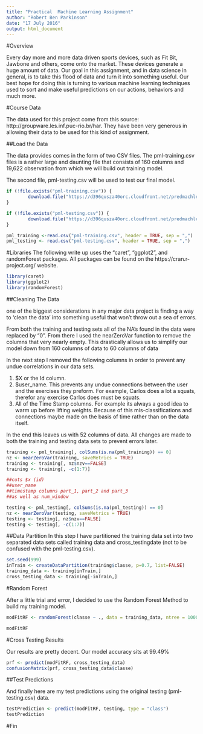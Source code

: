 ---
title: "Practical  Machine Learning Assignment"
author: "Robert Ben Parkinson"
date: "17 July 2016"
output: html_document
---

#Overview

Every day more and more data driven sports devices, such as Fit Bit, Jawbone and others, come onto the market. These devices generate a huge amount of data. Our goal in this assignment, and in data science in general, is to take this flood of data and turn it into something useful. Our best hope for doing this is turning to various machine learning techniques used to sort and make useful predictions on our actions, behaviors and much more.  

#Course Data

The data used for this project come from this source: http://groupware.les.inf.puc-rio.br/har. They have been very generous in allowing their data to be used for this kind of assignment.


##Load the Data

The data provides comes in the form of two CSV files. The pml-training.csv files is a rather large and daunting file that consists of 160 columns and 19,622 observation from which we will build out training model.

The second file, pml-testing.csv will be used to test our final model. 

```{r}
if (!file.exists("pml-training.csv")) {
        download.file("https://d396qusza40orc.cloudfront.net/predmachlearn/pml-training.csv", "pml-training.csv")
}

if (!file.exists("pml-testing.csv")) {
        download.file("https://d396qusza40orc.cloudfront.net/predmachlearn/pml-testing.csv", "pml-testing.csv")
}

pml_training <-read.csv("pml-training.csv", header = TRUE, sep = ",")
pml_testing <- read.csv("pml-testing.csv", header = TRUE, sep = ",")
```

#Libraries
The following write up uses the "caret", "ggplot2", and randomForest packages. All packages can be found on the https://cran.r-project.org/ website. 


```{r}
library(caret)
library(ggplot2)
library(randomForest)


```

##Cleaning The Data

one of the biggest considerations in any major data project is finding a way to 'clean the data' into something useful that won't throw out a sea of errors. 

From both the training and testing sets all of the NA's found in the data were replaced by "0". 
From there I used the nearZeroVar function to remove the columns that very nearly empty. This drastically allows us to simplify our model down from 160 columns of data to 60 columns of data

In the next step I removed the following columns in order to prevent any undue correlations in our data sets.

1. $X or the Id column. 
2. $user_name. This prevents any undue connections between the user and the exercises they preform. For example, Carlos does a lot a squats, therefor any exercise Carlos does must be squats. 
3. All of the Time Stamp columns. For example its always a good idea to warm up before lifting weights. Because of this mis-classifications and connections maybe made on the basis of time rather than on the data itself. 

In the end this leaves us with 52 columns of data. All changes are made to both the training and testing data sets to prevent errors later. 


```{r}
training <- pml_training[, colSums(is.na(pml_training)) == 0] 
nz <- nearZeroVar(training, saveMetrics = TRUE)
training <- training[, nz$nzv==FALSE]
training <- training[, -c(1:7)]

##cuts $x (id)
##user_name
##timestamp columns part_1, part_2 and part_3
##as well as num_window

testing <- pml_testing[, colSums(is.na(pml_testing)) == 0] 
nz <- nearZeroVar(testing, saveMetrics = TRUE)
testing <- testing[, nz$nzv==FALSE]
testing <- testing[, -c(1:7)]

```

##Data Partition
In this step I have partitioned the training data set into two separated data sets called training data and cross_testingdate (not to be confused with the pml-testing.csv). 


```{r}
set.seed(999)
inTrain <- createDataPartition(training$classe, p=0.7, list=FALSE)
training_data <- training[inTrain,]
cross_testing_data <- training[-inTrain,]
```

#Random Forest 

After a little trial and error, I decided to use the Random Forest Method to build my training model. 


```{r}

modFitRF <- randomForest(classe ~ ., data = training_data, ntree = 1000)

modFitRF

```

#Cross Testing Results

Our results are pretty decent. Our model accuracy sits at 99.49%




```{r}
prf <- predict(modFitRF, cross_testing_data)
confusionMatrix(prf, cross_testing_data$classe)

```


##Test Predictions

And finally here are my test predictions using the original testing (pml-testing.csv) data.

```{r}
testPrediction <- predict(modFitRF, testing, type = "class")
testPrediction
```



#Fin



